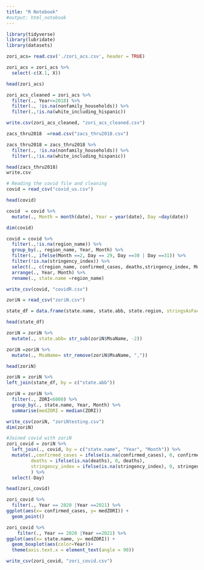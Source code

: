 ```yaml
---
title: "R Notebook"
#output: html_notebook
---
```

```r
library(tidyverse)
library(lubridate)
library(datasets)
```

```r
zori_acs= read.csv('./zori_acs.csv', header = TRUE)
```
```r
zori_acs = zori_acs %>% 
  select(-c(X.1, X))
```
```r
head(zori_acs)
```
```r
zori_acs_cleaned = zori_acs %>% 
  filter(., Year<=2018) %>% 
  filter(., !is.na(nonfamily_households)) %>% 
  filter(.,!is.na(white_including_hispanic))
```
```r
write.csv(zori_acs_cleaned, "zori_acs_cleaned.csv")
```
```r
zacs_thru2018  =read.csv("zacs_thru2018.csv")
```
```r
zacs_thru2018 = zacs_thru2018 %>% 
  filter(., !is.na(nonfamily_households)) %>% 
  filter(.,!is.na(white_including_hispanic))
```
```r
head(zacs_thru2018)
write.csv
```
```r
# Reading the covid file and cleaning
covid = read_csv("covid_us.csv")
```
```r
head(covid)
```
```r
covid  = covid %>% 
  mutate(., Month = month(date), Year = year(date), Day =day(date))
```
```r
dim(covid)
```
```r
covid = covid %>% 
  filter(.,!is.na(region_name)) %>% 
  group_by(., region_name, Year, Month) %>% 
  filter(., ifelse(Month ==2, Day == 29, Day ==30 | Day ==31)) %>% 
  filter(!is.na(stringency_index)) %>% 
  select(., c(region_name, confirmed_cases, deaths,stringency_index, Month, Year, Day)) %>%
  arrange(., Year, Month) %>% 
  rename(., state.name =region_name)
```
```r
write_csv(covid, "covidR.csv")
```

```r
zoriN = read_csv("zoriN.csv")
```

```r
state_df = data.frame(state.name, state.abb, state.region, stringsAsFactors = F)
```
```r
head(state_df)
```

```r
zoriN = zoriN %>% 
  mutate(., state.abb= str_sub(zoriN$MsaName, -2)) 
```
```r
zoriN =zoriN %>% 
  mutate(., MsaName= str_remove(zoriN$MsaName, ","))
```

```r
head(zoriN)
```
```r
zoriN = zoriN %>% 
left_join(state_df, by = c("state.abb"))
```

```r
zoriN = zoriN %>% 
  filter(., ZORI<6000) %>%
  group_by(., state.name, Year, Month) %>% 
  summarise(medZORI = median(ZORI))
```
```r
write_csv(zoriN, "zoriNtesting.csv")
dim(zoriN)
```


```r
#Joined covid with zoriN
zori_covid = zoriN %>% 
  left_join(., covid, by = c("state.name", "Year", "Month")) %>% 
  mutate(.,confirmed_cases = ifelse(is.na(confirmed_cases), 0, confirmed_cases), 
         deaths = ifelse(is.na(deaths), 0, deaths),
         stringency_index = ifelse(is.na(stringency_index), 0, stringency_index)
         ) %>% 
  select(-Day)
```
```r
head(zori_covid)
```
```r
zori_covid %>% 
  filter(., Year == 2020 |Year ==2021) %>% 
ggplot(aes(x= confirmed_cases, y= medZORI)) +
  geom_point()
```
```r
zori_covid %>% 
    filter(., Year == 2020 |Year ==2021) %>% 
ggplot(aes(x= state.name, y= medZORI)) +
  geom_boxplot(aes(color=Year))+
  theme(axis.text.x = element_text(angle = 90))
```

```r
write_csv(zori_covid, "zori_covid.csv")
```
```r

```


